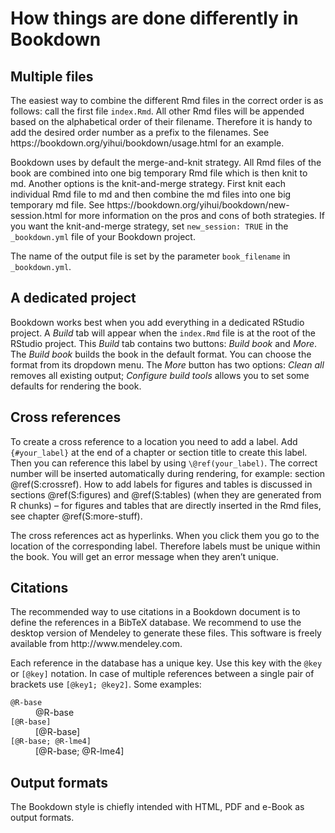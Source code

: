 # How things are done differently in Bookdown

## Multiple files

The easiest way to combine the different Rmd files in the correct order is as follows: call the first file `index.Rmd`. All other Rmd files will be appended based on the alphabetical order of their filename. Therefore it is handy to add the desired order number as a prefix to the filenames. See https://bookdown.org/yihui/bookdown/usage.html for an example.

Bookdown uses by default the merge-and-knit strategy. All Rmd files of the book are combined into one big temporary Rmd file which is then knit to md. Another options is the knit-and-merge strategy. First knit each individual Rmd file to md and then combine the md files into one big temporary md file. See https://bookdown.org/yihui/bookdown/new-session.html for more information on the pros and cons of both strategies. If you want the knit-and-merge strategy, set `new_session: TRUE` in the `_bookdown.yml` file of your Bookdown project.

The name of the output file is set by the parameter `book_filename` in `_bookdown.yml`.

## A dedicated project

Bookdown works best when you add everything in a dedicated RStudio project. A _Build_ tab will appear when the `index.Rmd` file is at the root of the RStudio project. This _Build_ tab contains two buttons: _Build book_ and _More_. The _Build book_ builds the book in the default format. You can choose the format from its dropdown menu. The _More_ button has two options: _Clean all_ removes all existing output; _Configure build tools_ allows you to set some defaults for rendering the book.

## Cross references {#S:crossref}

To create a cross reference to a location you need to add a label. Add `{#your_label}` at the end of a chapter or section title to create this label. Then you can reference this label by using `\@ref(your_label)`. The correct number will be inserted automatically during rendering, for example: section \@ref(S:crossref). How to add labels for figures and tables is discussed in sections \@ref(S:figures) and \@ref(S:tables)
(when they are generated from R chunks) -- for figures and tables that are directly inserted in the Rmd files, see chapter \@ref(S:more-stuff).

The cross references act as hyperlinks. When you click them you go to the location of the corresponding label. Therefore labels must be unique within the book. You will get an error message when they aren't unique.

## Citations

The recommended way to use citations in a Bookdown document is to define the references in a BibTeX database. We recommend to use the desktop version of Mendeley to generate these files. This software is freely available from http://www.mendeley.com.

Each reference in the database has a unique key. Use this key with the `@key` or `[@key]` notation. In case of multiple references between a single pair of brackets use `[@key1; @key2]`. Some examples:

`@R-base`
  ~ @R-base
  
`[@R-base]`
  ~ [@R-base]
  
`[@R-base; @R-lme4]`
  ~ [@R-base; @R-lme4]
  
## Output formats

The Bookdown style is chiefly intended with HTML, PDF and e-Book as output formats. 

